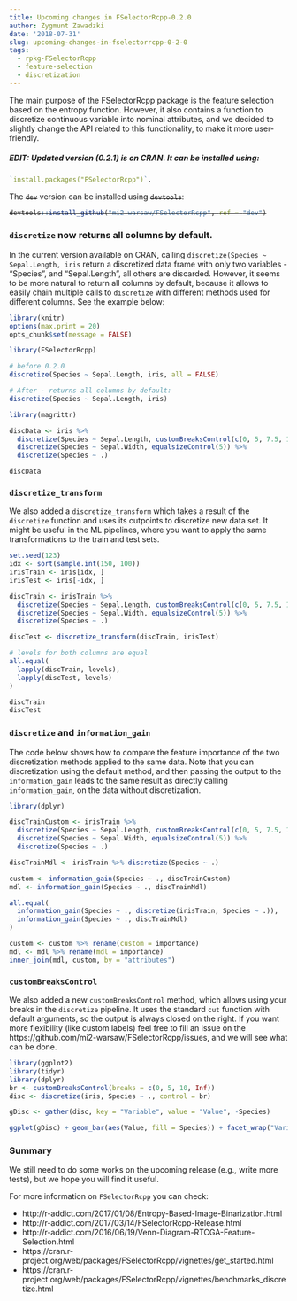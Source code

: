 ```yaml
---
title: Upcoming changes in FSelectorRcpp-0.2.0
author: Zygmunt Zawadzki
date: '2018-07-31'
slug: upcoming-changes-in-fselectorrcpp-0-2-0
tags:
  - rpkg-FSelectorRcpp
  - feature-selection
  - discretization
---
```


The main purpose of the FSelectorRcpp package is the feature selection based on the entropy function. However, it also contains a function to discretize continuous variable into nominal attributes, and we decided to slightly change the API related to this functionality, to make it more user-friendly.

##### EDIT: Updated version (0.2.1) is on CRAN. It can be installed using:
```r
`install.packages("FSelectorRcpp")`.
```

<s>The `dev` version can be installed using `devtools`:

```r
devtools::install_github("mi2-warsaw/FSelectorRcpp", ref = "dev")
```
 </s>

### `discretize` now returns all columns by default.

In the current version available on CRAN, calling `discretize(Species ~ Sepal.Length, iris` return a discretized data frame with only two variables - "Species", and "Sepal.Length", all others are discarded. However, it seems to be more natural to return all columns by default, because it allows to easily chain multiple calls to `discretize` with different methods used for different columns. See the example below:

```r
library(knitr)
options(max.print = 20)
opts_chunk$set(message = FALSE)
```

```r
library(FSelectorRcpp)

# before 0.2.0
discretize(Species ~ Sepal.Length, iris, all = FALSE)

# After - returns all columns by default:
discretize(Species ~ Sepal.Length, iris)

library(magrittr)

discData <- iris %>% 
  discretize(Species ~ Sepal.Length, customBreaksControl(c(0, 5, 7.5, 10))) %>% 
  discretize(Species ~ Sepal.Width, equalsizeControl(5)) %>%
  discretize(Species ~ .)

discData

```

### `discretize_transform`


We also added a `discretize_transform` which takes a result of the `discretize` function and uses its cutpoints to discretize new data set. It might be useful in the ML pipelines, where you want to apply the same transformations to the train and test sets.

```r
set.seed(123)
idx <- sort(sample.int(150, 100))
irisTrain <- iris[idx, ]
irisTest <- iris[-idx, ]

discTrain <- irisTrain %>% 
  discretize(Species ~ Sepal.Length, customBreaksControl(c(0, 5, 7.5, 10))) %>% 
  discretize(Species ~ Sepal.Width, equalsizeControl(5)) %>%
  discretize(Species ~ .)

discTest <- discretize_transform(discTrain, irisTest)

# levels for both columns are equal
all.equal(
  lapply(discTrain, levels),
  lapply(discTest, levels)
)

discTrain
discTest
```

### `discretize` and `information_gain`

The code below shows how to compare the feature importance of the two discretization methods applied to the same data.  Note that you can discretization using the default method, and then passing the output to the `information_gain` leads to the same result as directly calling `information_gain`, on the data without discretization.

```r
library(dplyr)

discTrainCustom <- irisTrain %>% 
  discretize(Species ~ Sepal.Length, customBreaksControl(c(0, 5, 7.5, 10))) %>% 
  discretize(Species ~ Sepal.Width, equalsizeControl(5)) %>%
  discretize(Species ~ .)

discTrainMdl <- irisTrain %>% discretize(Species ~ .)

custom <- information_gain(Species ~ ., discTrainCustom)
mdl <- information_gain(Species ~ ., discTrainMdl)

all.equal(
  information_gain(Species ~ ., discretize(irisTrain, Species ~ .)),
  information_gain(Species ~ ., discTrainMdl)
)

custom <- custom %>% rename(custom = importance)
mdl <- mdl %>% rename(mdl = importance)
inner_join(mdl, custom, by = "attributes")

```

### `customBreaksControl`

We also added a new `customBreaksControl` method, which allows using your breaks in the `discretize` pipeline. It uses the standard `cut` function with default arguments, so the output is always closed on the right. If you want more flexibility (like custom labels) feel free to fill an issue on the https://github.com/mi2-warsaw/FSelectorRcpp/issues, and we will see what can be done.

```r
library(ggplot2)
library(tidyr)
library(dplyr)
br <- customBreaksControl(breaks = c(0, 5, 10, Inf))
disc <- discretize(iris, Species ~ ., control = br)

gDisc <- gather(disc, key = "Variable", value = "Value", -Species)

ggplot(gDisc) + geom_bar(aes(Value, fill = Species)) + facet_wrap("Variable")
```

### Summary

We still need to do some works on the upcoming release (e.g., write more tests), but we hope you will find it useful.

For more information on `FSelectorRcpp` you can check:

- http://r-addict.com/2017/01/08/Entropy-Based-Image-Binarization.html
- http://r-addict.com/2017/03/14/FSelectorRcpp-Release.html
- http://r-addict.com/2016/06/19/Venn-Diagram-RTCGA-Feature-Selection.html
- https://cran.r-project.org/web/packages/FSelectorRcpp/vignettes/get_started.html
- https://cran.r-project.org/web/packages/FSelectorRcpp/vignettes/benchmarks_discretize.html
